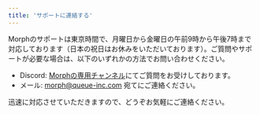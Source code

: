 ```yaml
---
title: 'サポートに連絡する'
---
```


Morphのサポートは東京時間で、月曜日から金曜日の午前9時から午後7時まで対応しております（日本の祝日はお休みをいただいております）。ご質問やサポートが必要な場合は、以下のいずれかの方法でお問い合わせください。

- Discord: [Morphの専用チャンネル](https://discord.com/invite/8ZcSbDrN6e)にてご質問をお受けしております。
- メール: morph@queue-inc.com 宛てにご連絡ください。

迅速に対応させていただきますので、どうぞお気軽にご連絡ください。